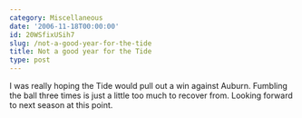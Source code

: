 ```yaml
---
category: Miscellaneous
date: '2006-11-18T00:00:00'
id: 20WSfixUSih7
slug: /not-a-good-year-for-the-tide
title: Not a good year for the Tide
type: post
---
```


I was really hoping the Tide would pull out a win against Auburn.
Fumbling the ball three times is just a little too much to recover
from. Looking forward to next season at this point.